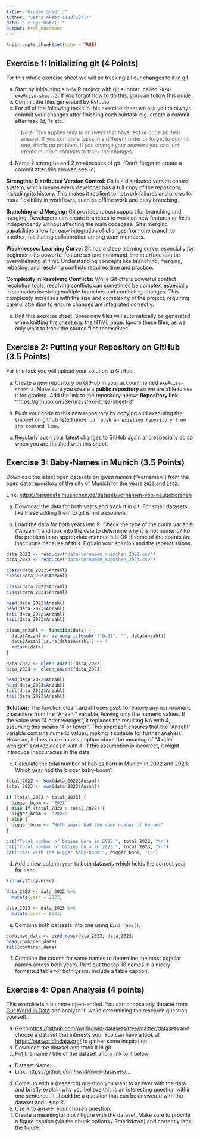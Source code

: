 ```yaml
---
title: "Graded_Sheet_3"
author: "Serra Aksoy (12872071)"
date: "`r Sys.Date()`"
output: html_document
---
```


```r
knitr::opts_chunk$set(echo = TRUE)
```

## Exercise 1: Initializing git (4 Points)

For this whole exercise sheet we will be tracking all our changes to it
in git.

a)  Start by initializing a new R project with git support, called
    `2024-exeRcise-sheet-3`. If you forgot how to do this, you can
    follow this
    [guide](https://malikaihle.github.io/Introduction-RStudio-Git-GitHub/rstudio_project.html).
b)  Commit the files generated by Rstudio.
c)  For all of the following tasks in this exercise sheet we ask you to
    always commit your changes after finishing each subtask e.g. create
    a commit after task *1d*, *1e* etc.

> Note: This applies only to answers that have text or code as their
> answer. If you complete tasks in a different order or forget to commit
> one, this is no problem. If you change your answers you can just
> create multiple commits to track the changes.

d)  Name 2 strengths and 2 weaknesses of git. (Don't forget to create a
    commit after this answer, see *1c*)
    
**Strengths:**
**Distributed Version Control:** Git is a distributed version control system, which means every developer has a full copy of the repository, including its history. This makes it resilient to network failures and allows for more flexibility in workflows, such as offline work and easy branching.

**Branching and Merging:** Git provides robust support for branching and merging. Developers can create branches to work on new features or fixes independently without affecting the main codebase. Git's merging capabilities allow for easy integration of changes from one branch to another, facilitating collaboration among team members.

**Weaknesses:**
**Learning Curve:** Git has a steep learning curve, especially for beginners. Its powerful feature set and command-line interface can be overwhelming at first. Understanding concepts like branching, merging, rebasing, and resolving conflicts requires time and practice.

**Complexity in Resolving Conflicts:** While Git offers powerful conflict resolution tools, resolving conflicts can sometimes be complex, especially in scenarios involving multiple branches and conflicting changes. This complexity increases with the size and complexity of the project, requiring careful attention to ensure changes are integrated correctly.
    
e)  Knit this exercise sheet. Some new files will automatically be
    generated when knitting the sheet e.g. the HTML page. Ignore these
    files, as we only want to track the source files themselves.

## Exercise 2: Putting your Repository on GitHub (3.5 Points)

For this task you will upload your solution to GitHub.

a)  Create a new repository on GitHub in your account named
    `exeRcise-sheet-3`. Make sure you create a **public repository** so
    we are able to see it for grading. Add the link to the repository
    below:
    **Repository link:** "https://github.com/Serurays/exeRcise-sheet-3"
    
b)  Push your code to this new repository by copying and executing the
    snippet on github listed under
    `…or push an existing repository from the command line`.
c)  Regularly push your latest changes to GitHub again and especially do
    so when you are finished with this sheet.

## Exercise 3: Baby-Names in Munich (3.5 Points)

Download the latest open datasets on given names ("Vornamen") from the
open data repository of the city of Munich for the years `2023` and
`2022`.

Link: <https://opendata.muenchen.de/dataset/vornamen-von-neugeborenen>

a)  Download the data for both years and track it in git. For small
    datasets like these adding them to git is not a problem.

b)  Load the data for both years into R. Check the type of the count
    variable ("Anzahl") and look into the data to determine why it is
    not numeric? Fix the problem in an appropriate manner, it is OK if
    some of the counts are inaccurate because of this. Explain your
    solution and the repercussions.
    
```r
  
data_2022 <- read.csv("data/vornamen_muenchen_2022.csv")
data_2023 <- read.csv("data/vornamen_muenchen_2023.csv")
```

```r
  
class(data_2022$Anzahl)
class(data_2023$Anzahl)
```

```r
  
class(data_2022$Anzahl)
class(data_2023$Anzahl)
```

```r

head(data_2022$Anzahl)
head(data_2023$Anzahl)
tail(data_2022$Anzahl)
tail(data_2023$Anzahl)
```
```r

clean_anzahl <- function(data) {
  data$Anzahl <- as.numeric(gsub("[^0-9]", "", data$Anzahl))
  data$Anzahl[is.na(data$Anzahl)] <- 4
  return(data)
}

data_2022 <- clean_anzahl(data_2022)
data_2023 <- clean_anzahl(data_2023)

head(data_2022$Anzahl)
head(data_2023$Anzahl)
tail(data_2022$Anzahl)
tail(data_2023$Anzahl)
```

**Solution:** The function clean_anzahl uses gsub to remove any non-numeric characters from the "Anzahl" variable, leaving only the numeric values.
If the value was "4 oder weniger", it replaces the resulting NA with 4, assuming this means "4 or fewer". This approach ensures that the "Anzahl" variable contains numeric values, making it suitable for further analysis. However, it does make an assumption about the meaning of "4 oder weniger" and replaces it with 4. If this assumption is incorrect, it might introduce inaccuracies in the data.

c)  Calculate the total number of babies born in Munich in 2022
    and 2023. Which year had the bigger baby-boom?
    
```r

total_2022 <- sum(data_2022$Anzahl)
total_2023 <- sum(data_2023$Anzahl)

if (total_2022 > total_2023) {
  bigger_boom <- "2022"
} else if (total_2023 > total_2022) {
  bigger_boom <- "2023"
} else {
  bigger_boom <- "Both years had the same number of babies"
}

cat("Total number of babies born in 2022:", total_2022, "\n")
cat("Total number of babies born in 2023:", total_2023, "\n")
cat("Year with the bigger baby-boom:", bigger_boom, "\n")
```

d)  Add a new column `year` to both datasets which holds the correct
    year for each.
    
```r

library(tidyverse)

data_2022 <- data_2022 %>%
  mutate(year = 2022)

data_2023 <- data_2023 %>%
  mutate(year = 2023)
```

e)  Combine both datasets into one using `bind_rows()`.

```r

combined_data <- bind_rows(data_2022, data_2023)
head(combined_data)
tail(combined_data)
```

f)  Combine the counts for same names to determine the most popular
    names across both years. Print out the top 10 names in a nicely
    formatted table for both years. Include a table caption.

## Exercise 4: Open Analysis (4 points)

This exercise is a bit more open-ended. You can choose any dataset from
[Our World in Data](https://ourworldindata.org/) and analyze it, while
determining the research question yourself.

a)  Go to <https://github.com/owid/owid-datasets/tree/master/datasets>
    and choose a dataset that interests you. You can have a look at
    <https://ourworldindata.org/> to gather some inspiration.
b)  Download the dataset and track it in git.
c)  Put the name / title of the dataset and a link to it below.

-   Dataset Name: ...
-   Link: <https://github.com/owid/owid-datasets/>...

d)  Come up with a (research) question you want to answer with the data
    and briefly explain why you believe this is an interesting question
    within one sentence. It should be a question that can be answered
    with the dataset and using R.
e)  Use R to answer your chosen question.
f)  Create a meaningful plot / figure with the dataset. Make sure to
    provide a figure caption (via the chunk options / Rmarkdown) and
    correctly label the figure.